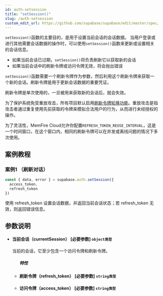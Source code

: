 ```yaml
---
id: auth-setsession
title: "setSession()"
slug: /auth-setsession
custom_edit_url: https://github.com/supabase/supabase/edit/master/spec/supabase_js_v2.yml
---
```




`setSession()`函数的主要目的，是用于设置当前会话的会话数据。
当用户登录或进行其他需要会话数据的操作时，可以使用`setSession()`函数来更新或设置相关的会话信息。

* 如果当前会话已过期，`setSession()`将负责刷新它以获取新的会话
* 如果当前会话中的刷新令牌或访问令牌无效，将会抛出错误

`setSession()`函数需要一个刷新令牌作为参数，然后利用这个刷新令牌来获取一个新的会话。刷新令牌是用于更新会话数据的重要凭证。

刷新令牌是单次使用的，一旦被用来获取新的会话后，就会失效。

为了保护系统免受重放攻击，所有项目默认启用[刷新令牌轮换功能](/docs/reference/auth/config#refresh_token_rotation_enabled)。重放攻击是指攻击者通过重复使用先前获取的令牌来模拟合法用户的行为，从而进行未经授权的操作。

为了灵活性，MemFire Cloud允许你配置`REFRESH_TOKEN_REUSE_INTERVAL`，这是一个时间窗口，在这个窗口内，相同的刷新令牌可以在并发或离线问题的情况下多次使用。




## 案例教程

### 案例1 （刷新对话）

<Tabs scrollable size="small" type="underlined" defaultActiveId="demo2">

<TabPanel id="demo2" label="使用方法">

  ```ts
  const { data, error } = supabase.auth.setSession({
    access_token,
    refresh_token
  })
  ```

</TabPanel>


<TabPanel id="demo4" label="注意事项">

使用 refresh_token 设置会话数据，并返回当前会话状态；若 refresh_token 无效，则返回错误信息。

</TabPanel>

</Tabs>










## 参数说明


<ul className="method-list-group">
  
<li className="method-list-item">
  <h4 className="method-list-item-label">
    <span className="method-list-item-label-name">
      当前会话（currentSession）
    </span>
    <span className="method-list-item-label-badge required">
      [必要参数]
    </span>
    <span className="method-list-item-validation">
      <code>object类型</code>
    </span>
  </h4>
  <div class="method-list-item-description">

当前的会话，它至少包含一个访问令牌和刷新令牌。

  </div>
  
<ul className="method-list-group">
  <h5 class="method-list-title method-list-title-isChild expanded">特性</h5>

<li className="method-list-item">
  <h4 className="method-list-item-label">
    <span className="method-list-item-label-name">
      刷新令牌（refresh_token）
    </span>
    <span className="method-list-item-label-badge required">
      [必要参数]
    </span>
    <span className="method-list-item-validation">
      <code>string类型</code>
    </span>
  </h4>
  
</li>


<li className="method-list-item">
  <h4 className="method-list-item-label">
    <span className="method-list-item-label-name">
      访问令牌（access_token）
    </span>
    <span className="method-list-item-label-badge required">
      [必要参数]
    </span>
    <span className="method-list-item-validation">
      <code>string类型</code>
    </span>
  </h4>
  
</li>

</ul>

</li>

</ul>